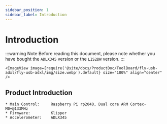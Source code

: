 ```yaml
---
sidebar_position: 1
sidebar_label: Introduction
---
```






# Introduction

:::warning Note
Before reading this document, please note whether you have bought the `ADLX345` version or the `LIS2DW` version.
:::

    <ImageView image={require('@site/docs/ProductDoc/ToolBoard/fly-usb-adxl/fly-usb-adxl/img/size.webp').default} size="100%" align="center" />

## Product Introduction

    * Main Control:     Raspberry Pi rp2040, Dual core ARM Cortex-M0+@133MHz
    * Firmware:         Klipper
    * Accelerometer:    ADLX345